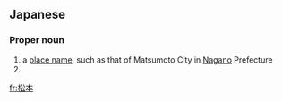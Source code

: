 ==Japanese==
{{wikipedia|lang=ja}}
{{ja-kanjitab|まつ|もと|yomi=k}}

===Proper noun===
{{ja-pos|proper|まつもと}}

# a [[place name]], such as that of Matsumoto City in [[Nagano]] Prefecture
# {{surname|lang=ja|sort=まつもと}}

{{topics|ja|Cities|Japan|sort=まつもと}}

[[fr:松本]]